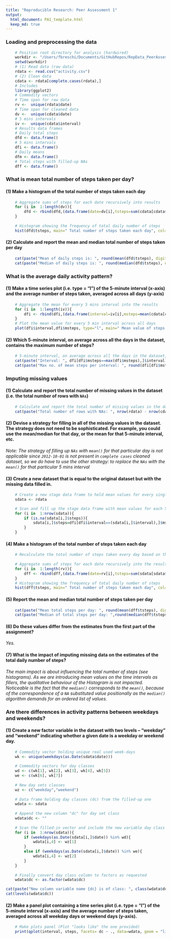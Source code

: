 ```yaml
---
title: "Reproducible Research: Peer Assessment 1"
output: 
  html_document: PA1_template.html
  keep_md: true
---
```


### Loading and preprocessing the data

```r
    # Position root directory for analysis (hardwired)
    workdir <- "/Users/fbreschi/Documents/GitHubRepos/RepData_PeerAssessment1"
    setwd(workdir)    
    # (1) Read data (raw data)
    rdata <- read.csv("activity.csv")    
    # (2) Clean data
    cdata <- rdata[complete.cases(rdata),]
    # Includes
    library(ggplot2)
    # Commodity vectors    
    # Time span for raw data
    rv <-  unique(rdata$date)  
    # Time span for cleaned data
    dv <-  unique(cdata$date)    
    # 5 mins intervals
    iv <-  unique(cdata$interval)    
    # Results data frames    
    # Daily total steps
    dfd <- data.frame()   
    # 5 mins intervals
    dfi <- data.frame()
    # Daily means
    dfm <- data.frame()  
    # Total steps with filled-up NAs
    dff <- data.frame()
```

### What is mean total number of steps taken per day?

#### (1) Make a histogram of the total number of steps taken each day

```r
    # Aggregate sums of steps for each date recursively into results
    for (i in  1:length(dv)){ 
        dfd <- rbind(dfd,(data.frame(date=dv[i],tsteps=sum(cdata[cdata$date==dv[i],]$steps))))
    }
    
    # Histogram showing the frequency of total daily number of steps 
    hist(dfd$tsteps, main=" Total number of steps taken each day", col="yellow", breaks=5, xlab="Number of steps", xlim=c(0,25000),ylim=c(0,30))
```

#### (2) Calculate and report the mean and median total number of steps taken per day

```r
    cat(paste("Mean of daily steps is: ", round(mean(dfd$tsteps), digits=2)))
    cat(paste("Median of daily steps is: ", round(median(dfd$tsteps), digits=2)))
```

### What is the average daily activity pattern?
#### (1) Make a time series plot (i.e. type = "l") of the 5-minute interval (x-axis) and the average number of steps taken, averaged across all days (y-axis)

```r
    # Aggregate the mean for every 5 mins interval into the results
    for (i in  1:length(iv)){ 
        dfi <- rbind(dfi,(data.frame(interval=iv[i],msteps=mean(cdata[cdata$interval==iv[i],]$steps))))
    }   
    # Plot the mean value for every 5 min interval across all days
    plot(dfi$interval,dfi$msteps, type="l", main=" Mean value of steps per 5 mins interval", xlab="5 mins intervals", ylab="Average steps", xlim=c(0,2500),ylim=c(0,250), col="blue")
```

#### (2) Which 5-minute interval, on average across all the days in the dataset, contains the maximum number of steps?

```r
    # 5-minute interval, on average across all the days in the dataset, containing the maximum number of steps
    cat(paste("Interval: ", dfi[dfi$msteps==max(dfi$msteps),]$interval))
    cat(paste("Max no. of mean steps per interval: ", round(dfi[dfi$msteps==max(dfi$msteps),]$msteps, digits=2)))
```

### Imputing missing values

#### (1) Calculate and report the total number of missing values in the dataset (i.e. the total number of rows with ```NAs```)
```r
    # Calculate and report the total number of missing values in the dataset
    cat(paste("Total number of rows with NAs: ", nrow(rdata) - nrow(cdata)))
```

#### (2) Devise a strategy for filling in all of the missing values in the dataset. The strategy does not need to be sophisticated. For example, you could use the mean/median for that day, or the mean for that 5-minute interval, etc.
*Note: The strategy of filling up ```NAs``` with ```mean()``` for that particular day is not applicable since ```2012-10-01``` is not present in ```complete cases``` cleaned dataset, so we do have to use the other strategy: to replace the ```NAs``` with the ```mean()``` for that particular 5 mins interval*

#### (3) Create a new dataset that is equal to the original dataset but with the missing data filled in.

```r
    # Create a new stage data frame to hold mean values for every single day from raw data accordingly with strategy
    sdata <- rdata

    # Scan and fill up the stage data frame with mean values for each 5 min interval (we do already have that info)
    for (i in  1:nrow(sdata)){ 
        if (is.na(sdata[i,]$steps)){
            sdata[i,]$steps=dfi[dfi$interval==(sdata[i,]$interval),]$msteps
        }
    }
```

#### (4) Make a histogram of the total number of steps taken each day

```r
    # Recalculate the total number of steps taken every day based on the new data frame
    
    # Aggregate sums of steps for each date recursively into the results dfd
    for (i in  1:length(rv)){ 
        dff <- rbind(dff,(data.frame(date=rv[i],tsteps=sum(sdata[sdata$date==rv[i],]$steps))))
    }
    # Histogram showing the frequency of total daily number of steps 
    hist(dff$tsteps, main=" Total number of steps taken each day", col="yellow", breaks=5, xlab="Number of steps", xlim=c(0,25000),ylim=c(0,40))
```

#### (5) Report the mean and median total number of steps taken per day

```r
    cat(paste("Mean total steps per day: ", round(mean(dff$tsteps), digits=2)))
    cat(paste("Median of total steps per day: ",round(median(dff$tsteps), digits=2)))
```

#### (6) Do these values differ from the estimates from the first part of the assignment? 

*Yes.*

#### (7) What is the impact of imputing missing data on the estimates of the total daily number of steps?

*The main impact is about influencing the total number of steps (see histograms). As we are introducing mean values on the time intervals as fillers, the qualitative behaviour of the Histogram is not impacted. Noticeable is the fact that the ```median()``` corresponds to the ```mean()```, because of the correspondence of a ```NA``` substituted value positionally as the ```median()``` algorithm demands for an ordered list of values.*

### Are there differences in activity patterns between weekdays and weekends?

#### (1) Create a new factor variable in the dataset with two levels -- "weekday" and "weekend" indicating whether a given date is a weekday or weekend day.

```r
    # Commodity vector holding unique real used week-days
    wk <- unique(weekdays(as.Date(sdata$date))) 
    
    # Commodity vectors for day classes
    wd <- c(wk[1], wk[2], wk[3], wk[4], wk[5])
    we <- c(wk[6], wk[7])
    
    # New day sets classes
    wz <- c("weekday","weekend")
    
    # Data frame holding day classes (dc) from the filled-up one
    wdata <- sdata
    
    # Append the new column "dc" for day set class
    wdata$dc <- ""
    
    # Scan the filled-in vector and include the new variable day class as "weekday" | "weekend"
    for (i in  1:nrow(sdata)){ 
        if (weekdays(as.Date(sdata[i,]$date)) %in% wd){
            wdata[i,4] <- wz[1]
        }
        else if (weekdays(as.Date(sdata[i,]$date)) %in% we){
            wdata[i,4] <- wz[2]
        }
    }
    
    # Finally convert day class column to factors as requested
    wdata$dc <- as.factor(wdata$dc)
 ```
```r
cat(paste("New column variable name {dc} is of class: ", class(wdata$dc)))
cat(levels(wdata$dc))
```

#### (2) Make a panel plot containing a time series plot (i.e. type = "l") of the 5-minute interval (x-axis) and the average number of steps taken, averaged across all weekday days or weekend days (y-axis).

```r
    # Make plots panel (Plot "looks like" the one provided)
    print(qplot(interval, steps, facets= dc ~ ., data=wdata, geom = "line", xlab="Interval", ylab="Number of Steps", main=c("WeekDays-WeekEnds comparison panel")))
```


